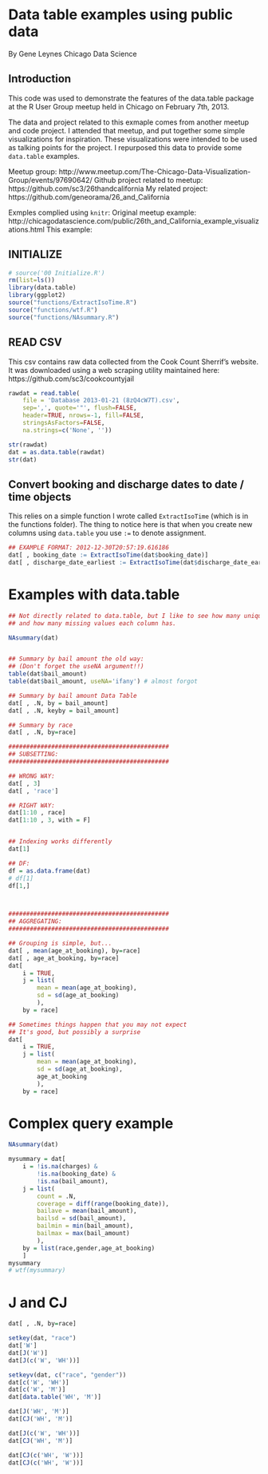 

# Data table examples using public data

By Gene Leynes
Chicago Data Science

## Introduction

This code was used to demonstrate the features of the data.table package at the R User Group meetup held in Chicago on February 7th, 2013.

The data and project related to this exmaple comes from another meetup and code project.  I attended that meetup, and put together some simple visualizations for inspiration.  These visualizations were intended to be used as talking points for the project.  I repurposed this data to provide some `data.table` examples.

Meetup group: http://www.meetup.com/The-Chicago-Data-Visualization-Group/events/97690642/
Github project related to meetup: https://github.com/sc3/26thandcalifornia
My related project: https://github.com/geneorama/26_and_California

Exmples complied using `knitr`:
Original meetup example: http://chicagodatascience.com/public/26th_and_California_example_visualizations.html
This example: 


## INITIALIZE
```r
# source('00 Initialize.R')
rm(list=ls())
library(data.table)
library(ggplot2)
source("functions/ExtractIsoTime.R")
source("functions/wtf.R")
source("functions/NAsummary.R")
```

## READ CSV

This csv contains raw data collected from the Cook Count Sherrif's website.  It was downloaded using a web scraping utility maintained here: https://github.com/sc3/cookcountyjail


```r
rawdat = read.table(
	file = 'Database 2013-01-21 (8zQ4cW7T).csv', 
	sep=',', quote='"', flush=FALSE, 
	header=TRUE, nrows=-1, fill=FALSE, 
	stringsAsFactors=FALSE,
	na.strings=c('None', ''))

str(rawdat)
dat = as.data.table(rawdat)
str(dat)
```

## Convert booking and discharge dates to date / time objects

This relies on a simple function I wrote called `ExtractIsoTime` (which is in the functions folder).   The thing to notice here is that when you create new columns using `data.table` you use `:=` to denote assignment.

```r
## EXAMPLE FORMAT: 2012-12-30T20:57:19.616186
dat[ , booking_date := ExtractIsoTime(dat$booking_date)]
dat[ , discharge_date_earliest := ExtractIsoTime(dat$discharge_date_earliest)]
```


# Examples with data.table

```r

## Not directly related to data.table, but I like to see how many unique
## and how many missing values each column has.

NAsummary(dat)


## Summary by bail amount the old way:
## (Don't forget the useNA argument!!)
table(dat$bail_amount)
table(dat$bail_amount, useNA='ifany') # almost forgot

## Summary by bail amount Data Table
dat[ , .N, by = bail_amount]
dat[ , .N, keyby = bail_amount]

## Summary by race
dat[ , .N, by=race]

#############################################
## SUBSETTING:
#############################################

## WRONG WAY:
dat[ , 3]
dat[ , 'race']

## RIGHT WAY:
dat[1:10 , race] 
dat[1:10 , 3, with = F]


## Indexing works differently 
dat[1]

## DF:
df = as.data.frame(dat)
# df[1]
df[1,]



#############################################
## AGGREGATING:
#############################################

## Grouping is simple, but...
dat[ , mean(age_at_booking), by=race]
dat[ , age_at_booking, by=race]
dat[ 
	i = TRUE, 
	j = list(
		mean = mean(age_at_booking),
		sd = sd(age_at_booking)
		), 
	by = race]

## Sometimes things happen that you may not expect
## It's good, but possibly a surprise
dat[ 
	i = TRUE, 
	j = list(
		mean = mean(age_at_booking),
		sd = sd(age_at_booking),
		age_at_booking
		), 
	by = race]
```

# Complex query example

```r
NAsummary(dat)

mysummary = dat[
	i = !is.na(charges) &
		!is.na(booking_date) &
		!is.na(bail_amount),
	j = list(
		count = .N,
		coverage = diff(range(booking_date)),
		bailave = mean(bail_amount),
		bailsd = sd(bail_amount),
		bailmin = min(bail_amount),
		bailmax = max(bail_amount)
		),
	by = list(race,gender,age_at_booking)
	]
mysummary
# wtf(mysummary)
```


# J and CJ

```r

dat[ , .N, by=race]

setkey(dat, "race")
dat['W']
dat[J('W')]
dat[J(c('W', 'WH'))]

setkeyv(dat, c("race", "gender"))
dat[c('W', 'WH')]
dat[c('W', 'M')]
dat[data.table('WH', 'M')]

dat[J('WH', 'M')]
dat[CJ('WH', 'M')]

dat[J(c('W', 'WH'))]
dat[CJ('WH', 'M')]

dat[CJ(c('WH', 'W'))]
dat[CJ(c('WH', 'W'))]

```




